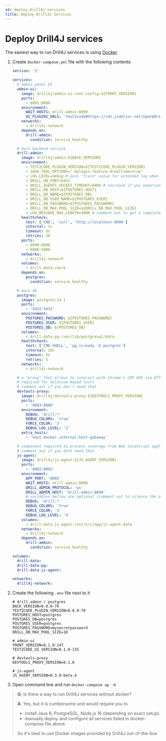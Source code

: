 ```yaml
---
id: deploy-drill4j-services
title: Deploy Drill4J Services
---
```


# Deploy Drill4J services

The easiest way to run Drill4J services is using [Docker](https://www.docker.com/).

1. Create `docker-compose.yml` file with the following contents

   ```yaml
   version: '3'

   services:
     # admin panel UI
     admin-ui:
       image: drill4j/admin-ui-root-config:${FRONT_VERSION}
       ports:
         - 8091:8080
       environment:
         WAIT_HOSTS: drill-admin:8090
         UI_PLUGINS_URLS: 'test2code#https://cdn.jsdelivr.net/npm/@drill4j/test2code-ui@${TEST2CODE_UI_VERSION}/dist/Drill4J-test-to-code.js'
       networks:
         - drill4j-network
       depends_on:
         drill-admin:
           condition: service_healthy

     # main backend service
     drill-admin:
       image: drill4j/admin:${BACK_VERSION}
       environment:
         - TEST2CODE_PLUGIN_VERSION=${TEST2CODE_PLUGIN_VERSION}
         - JAVA_TOOL_OPTIONS="-Dplugin.feature.drealtime=true"
         - LOG_LEVEL=debug # pass "trace" value for extended log when troubleshooting
         - DRILL_DB_PORT=5432
         - DRILL_AGENTS_SOCKET_TIMEOUT=6000 # increase if you experience agent disconnects during long operations
         - DRILL_DB_HOST=${POSTGRES_HOST}
         - DRILL_DB_NAME=${POSTGRES_DB}
         - DRILL_DB_USER_NAME=${POSTGRES_USER}
         - DRILL_DB_PASSWORD=${POSTGRES_PASSWORD}
         - DRILL_DB_MAX_POOL_SIZE=${DRILL_DB_MAX_POOL_SIZE}
         - LOG_MESSAGE_MAX_LENGTH=4000 # comment out to get a complete log when troubleshooting
       healthcheck:
         test: ['CMD', 'curl', 'http://localhost:8090']
         interval: 1s
         timeout: 3s
         retries: 30
       ports:
         - 8090:8090
         - 6006:5006
       networks:
         - drill4j-network
       volumes:
         - drill-data:/work
       depends_on:
         postgres:
           condition: service_healthy

     # main db
     postgres:
       image: postgres:14.1
       ports:
         - '5432:5432'
       environment:
         POSTGRES_PASSWORD: ${POSTGRES_PASSWORD}
         POSTGRES_USER: ${POSTGRES_USER}
         POSTGRES_DB: ${POSTGRES_DB}
       volumes:
         - drill-data-pg:/var/lib/postgresql/data
       healthcheck:
         test: ['CMD-SHELL', 'pg_isready -U postgres']
         interval: 10s
         timeout: 5s
         retries: 5
       networks:
         - drill4j-network

     # a "proxy" that allows to interact with Chrome's CDP API via HTTP instead of Websocket
     # required for Selenium-based tests
     # comment out if you don't need that
     devtools-proxy:
       image: drill4j/devtools-proxy:${DEVTOOLS_PROXY_VERSION}
       ports:
         - '8093:8080'
       environment:
         DEBUG: 'drill:*'
         DEBUG_COLORS: 'true'
         FORCE_COLOR: '3'
         DEBUG_LOG_LEVEL: '2'
       extra_hosts:
         - 'host.docker.internal:host-gateway'

     # component required to process coverage from Web JavaScript applications (both from manual and automated tests)
     # comment out if you dont need that
     js-agent:
       image: drill4j/js-agent:${JS_AGENT_VERSION}
       ports:
         - '8092:8092'
       environment:
         APP_PORT: '8092'
         WAIT_HOSTS: drill-admin:8090
         DRILL_ADMIN_PROTOCOL: 'ws'
         DRILL_ADMIN_HOST: 'drill-admin:8090'
         # variables bellow are optional (comment out to silence the output log)
         DEBUG: 'drill:*'
         DEBUG_COLORS: 'true'
         FORCE_COLOR: '3'
         DEBUG_LOG_LEVEL: '4'
       volumes:
         - drill-data-js-agent:/usr/src/app/js-agent-data
       networks:
         - drill4j-network
       depends_on:
         drill-admin:
           condition: service_healthy

   volumes:
     drill-data:
     drill-data-pg:
     drill-data-js-agent:

   networks:
     drill4j-network:
   ```

2. Create the following `.env` file next to it

   ```shell
   # drill-admin / postgres
   BACK_VERSION=0.8.0-79
   TEST2CODE_PLUGIN_VERSION=0.8.0-78
   POSTGRES_HOST=postgres
   POSTGRES_DB=postgres
   POSTGRES_USER=postgres
   POSTGRES_PASSWORD=mysecretpassword
   DRILL_DB_MAX_POOL_SIZE=10

   # admin-ui
   FRONT_VERSION=0.1.0-147
   TEST2CODE_UI_VERSION=0.1.0-135

   # devtools-proxy
   DEVTOOLS_PROXY_VERSION=0.1.0

   # js-agent
   JS_AGENT_VERSION=0.3.0-beta.4
   ```

3. Open command line and run `docker-compose up -d`

> **Q**: Is there a way to run Drill4J services without docker?
>
> **A**: Yes, but it is cumbersome and would require you to
>
> - install Java 8, PostgreSQL, Node.js 16 (depending on exact setup).
> - manually deploy and configure all services listed in docker-compose file above.
>
> So it's best to use Docker images provided by Drill4J out-of-the-box
